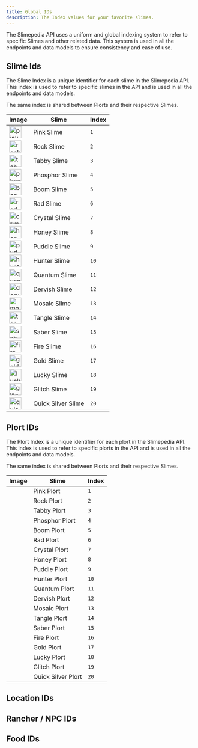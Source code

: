 ```yaml
---
title: Global IDs
description: The Index values for your favorite slimes.
---
```


The Slimepedia API uses a uniform and global indexing system to refer to specific Slimes and other related data. This system is used in all the endpoints and data models to ensure consistency and ease of use.

## Slime Ids
The Slime Index is a unique identifier for each slime in the Slimepedia API. This index is used to refer to specific slimes in the API and is used in all the endpoints and data models.

<Aside type='tip'>	
The same index is shared between Plorts and their respective Slimes.
</Aside>


| Image | Slime | Index |
|-------|-------|----|
| <img src="https://raw.githubusercontent.com/apriltaoyvr/slime-rancher-api/main/src/images/slimes/pink.webp" alt="pink slime" width="32" height="32"></img> | Pink Slime | `1` |
| <img src="https://raw.githubusercontent.com/apriltaoyvr/slime-rancher-api/main/src/images/slimes/rock.webp" alt="rock slime" width="32" height="32"></img>  | Rock Slime | `2` |
| <img src="https://raw.githubusercontent.com/apriltaoyvr/slime-rancher-api/main/src/images/slimes/tabby.webp" alt="tabby slime" width="32" height="32"></img>  | Tabby Slime | `3` |
| <img src="https://raw.githubusercontent.com/apriltaoyvr/slime-rancher-api/main/src/images/slimes/phosphor.webp" alt="phosphor slime" width="32" height="32"></img> | Phosphor Slime | `4` |
| <img src="https://raw.githubusercontent.com/apriltaoyvr/slime-rancher-api/main/src/images/slimes/boom.webp" alt="boom slime" width="32" height="32"></img> | Boom Slime | `5` |
| <img src="https://raw.githubusercontent.com/apriltaoyvr/slime-rancher-api/main/src/images/slimes/rad.webp" alt="rad slime" width="32" height="32"></img> | Rad Slime | `6` |
| <img src="https://raw.githubusercontent.com/apriltaoyvr/slime-rancher-api/main/src/images/slimes/crystal.webp" alt="crystal slime" width="32" height="32"></img> | Crystal Slime | `7` |
| <img src="https://raw.githubusercontent.com/apriltaoyvr/slime-rancher-api/main/src/images/slimes/honey.webp" alt="honey slime" width="32" height="32"></img> | Honey Slime | `8` |
| <img src="https://raw.githubusercontent.com/apriltaoyvr/slime-rancher-api/main/src/images/slimes/puddle.webp" alt="puddle slime" width="32" height="32"></img> | Puddle Slime | `9` |
| <img src="https://raw.githubusercontent.com/apriltaoyvr/slime-rancher-api/main/src/images/slimes/hunter.webp" alt="hunter slime" width="32" height="32"></img> | Hunter Slime | `10` |
| <img src="https://raw.githubusercontent.com/apriltaoyvr/slime-rancher-api/main/src/images/slimes/quantum.webp" alt="quantum slime" width="32" height="32"></img> | Quantum Slime | `11` |
| <img src="https://raw.githubusercontent.com/apriltaoyvr/slime-rancher-api/main/src/images/slimes/dervish.webp" alt="dervish slime" width="32" height="32"></img> | Dervish Slime | `12` |
| <img src="https://raw.githubusercontent.com/apriltaoyvr/slime-rancher-api/main/src/images/slimes/mosaic.webp" alt="mosaic slime" width="32" height="32"></img> | Mosaic Slime | `13` |
| <img src="https://raw.githubusercontent.com/apriltaoyvr/slime-rancher-api/main/src/images/slimes/tangle.webp" alt="tangle slime" width="32" height="32"></img> | Tangle Slime | `14` |
| <img src="https://raw.githubusercontent.com/apriltaoyvr/slime-rancher-api/main/src/images/slimes/saber.webp" alt="saber slime" width="32" height="32"></img> | Saber Slime | `15` |
| <img src="https://raw.githubusercontent.com/apriltaoyvr/slime-rancher-api/main/src/images/slimes/fire.webp" alt="fire slime" width="32" height="32"></img> | Fire Slime | `16` |
| <img src="https://raw.githubusercontent.com/apriltaoyvr/slime-rancher-api/main/src/images/slimes/gold.webp" alt="gold slime" width="32" height="32"></img> | Gold Slime | `17` |
| <img src="https://raw.githubusercontent.com/apriltaoyvr/slime-rancher-api/main/src/images/slimes/lucky.webp" alt="lucky slime" width="32" height="32"></img> | Lucky Slime | `18` |
| <img src="https://raw.githubusercontent.com/apriltaoyvr/slime-rancher-api/main/src/images/slimes/glitch.webp" alt="glitch slime" width="32" height="32"></img> | Glitch Slime | `19` |
| <img src="https://raw.githubusercontent.com/apriltaoyvr/slime-rancher-api/main/src/images/slimes/quicksilver.webp" alt="quick silver slime" width="32" height="32"></img> | Quick Silver Slime | `20` |

## Plort IDs
The Plort Index is a unique identifier for each plort in the Slimepedia API. This index is used to refer to specific plorts in the API and is used in all the endpoints and data models.

<Aside type='tip'>
The same index is shared between Plorts and their respective Slimes.
</Aside>

| Image | Slime | Index |
|-------|-------|----|
| | Pink Plort | `1` |
| | Rock Plort | `2` |
| | Tabby Plort | `3` |
| | Phosphor Plort | `4` |
| | Boom Plort | `5` |
| | Rad Plort | `6` |
| | Crystal Plort | `7` |
| | Honey Plort | `8` |
| | Puddle Plort | `9` |
| | Hunter Plort | `10` |
| | Quantum Plort | `11` |
| | Dervish Plort | `12` |
| | Mosaic Plort | `13` |
| | Tangle Plort | `14` |
| | Saber Plort | `15` |
| | Fire Plort | `16` |
| | Gold Plort | `17` |
| | Lucky Plort | `18` |
| | Glitch Plort | `19` |
| | Quick Silver Plort | `20` |

## Location IDs

## Rancher / NPC IDs

## Food IDs